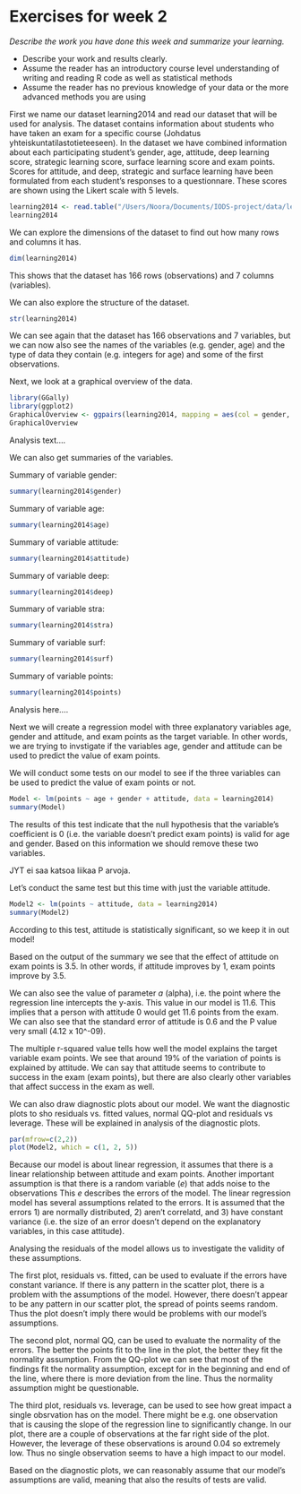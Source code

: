 # Exercises for week 2

*Describe the work you have done this week and summarize your learning.*

- Describe your work and results clearly. 
- Assume the reader has an introductory course level understanding of writing and reading R code as well as statistical methods
- Assume the reader has no previous knowledge of your data or the more advanced methods you are using  

First we name our dataset learning2014 and read our dataset that will be used for analysis. The dataset contains information about students who have taken an exam for a specific course (Johdatus yhteiskuntatilastotieteeseen). In the dataset we have combined information about each participating student's gender, age, attitude, deep learning score, strategic learning score, surface learning score and exam points. Scores for attitude, and deep, strategic and surface learning have been formulated from each student's responses to a questionnare. These scores are shown using the Likert scale with 5 levels.


```r
learning2014 <- read.table("/Users/Noora/Documents/IODS-project/data/learning2014.txt", header = TRUE)
learning2014
```

We can explore the dimensions of the dataset to find out how many rows and columns it has.
```r
dim(learning2014)
```
This shows that the dataset has 166 rows (observations) and 7 columns (variables).

We can also explore the structure of the dataset.
```r
str(learning2014)
```
We can see again that the dataset has 166 observations and 7 variables, but we can now also see the names of the variables (e.g. gender, age) and the type of data they contain (e.g. integers for age) and some of the first observations.

Next, we look at a graphical overview of the data.
``` r
library(GGally)
library(ggplot2)
GraphicalOverview <- ggpairs(learning2014, mapping = aes(col = gender, alpha = 0.5), title = "Graphical Overview", lower = list(combo = wrap("facethist", bins = 20)))
GraphicalOverview
```
Analysis text....
 
We can also get summaries of the variables.

Summary of variable gender:
``` r
summary(learning2014$gender)
```

Summary of variable age:
``` r
summary(learning2014$age)
```

Summary of variable attitude:
``` r
summary(learning2014$attitude)
```

Summary of variable deep:
``` r
summary(learning2014$deep)
```

Summary of variable stra:
``` r
summary(learning2014$stra)
```

Summary of variable surf:
``` r
summary(learning2014$surf)
```

Summary of variable points:
``` r
summary(learning2014$points)
```

Analysis here....

Next we will create a regression model with three explanatory variables age, gender and attitude, and exam points as the target variable. In other words, we are trying to invstigate if the variables age, gender and attitude can be used to predict the value of exam points.

We will conduct some tests on our model to see if the three variables can be used to predict the value of exam points or not.
``` r
Model <- lm(points ~ age + gender + attitude, data = learning2014)
summary(Model)
```

The results of this test indicate that the null hypothesis that the variable's coefficient is 0 (i.e. the variable doesn't predict exam points) is valid for age and gender. Based on this information we should remove these two variables.

JYT ei saa katsoa liikaa P arvoja.

Let's conduct the same test but this time with just the variable attitude.
``` r
Model2 <- lm(points ~ attitude, data = learning2014)
summary(Model2)
```
According to this test, attitude is statistically significant, so we keep it in out model!

Based on the output of the summary we see that the effect of attitude on exam points is 3.5. In other words, if attitude improves by 1, exam points improve by 3.5.

We can also see the value of parameter *a* (alpha), i.e. the point where the regression line intercepts the y-axis. This value in our model is 11.6. This implies that a person with attitude 0 would get 11.6 points from the exam. We can also see that the standard error of attitude is 0.6 and the P value very small (4.12 x 10^-09).

The multiple r-squared value tells how well the model explains the target variable exam points. We see that around 19% of the variation of points is explained by attitude. We can say that attitude seems to contribute to success in the exam (exam points), but there are also clearly other variables that affect success in the exam as well.


We can also draw diagnostic plots about our model. We want the diagnostic plots to sho residuals vs. fitted values, normal QQ-plot and residuals vs leverage. These will be explained in analysis of the diagnostic plots.
``` r
par(mfrow=c(2,2))
plot(Model2, which = c(1, 2, 5))
```

Because our model is about linear regression, it assumes that there is a linear relationship between attitude and exam points. Another important assumption is that there is a random variable (*e*) that adds noise to the observations This *e* describes the errors of the model. The linear regression model has several assumptions related to the errors. It is assumed that the errors 1) are normally distributed, 2) aren't correlatd, and 3) have constant variance (i.e. the size of an error doesn't depend on the explanatory variables, in this case attitude).

Analysing the residuals of the model allows us to investigate the validity of these assumptions.

The first plot, residuals vs. fitted, can be used to evaluate if the errors have constant variance. If there is any pattern in the scatter plot, there is a problem with the assumptions of the model. However, there doesn't appear to be any pattern in our scatter plot, the spread of points seems random. Thus the plot doesn't imply there would be problems with our model's assumptions.

The second plot, normal QQ, can be used to evaluate the normality of the errors. The better the points fit to the line in the plot, the better they fit the normality assumption. From the QQ-plot we can see that most of the findings fit the normality assumption, except for in the beginning and end of the line, where there is more deviation from the line. Thus the normality assumption might be questionable.

The third plot, residuals vs. leverage, can be used to see how great impact a single obsrvation has on the model. There might be e.g. one observation that is causing the slope of the regression line to significantly change. In our plot, there are a couple of observations at the far right side of the plot. However, the leverage of these observations is around 0.04 so extremely low. Thus no single observation seems to have a high impact to our model.

Based on the diagnostic plots, we can reasonably assume that our model's assumptions are valid, meaning that also the results of tests are valid.


